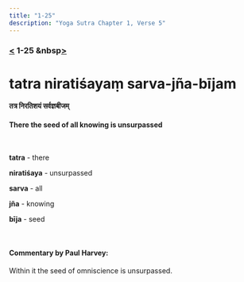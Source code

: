 ```yaml
---
title: "1-25"
description: "Yoga Sutra Chapter 1, Verse 5"
---
```


### [<](/Chapter-1/1-24/) 1-25 &nbsp[>](/Chapter-1/1-26/)

# tatra niratiśayaṃ sarva-jña-bījam

#### तत्र निरतिशयं सर्वज्ञबीजम्

#### There the seed of all knowing is unsurpassed

<br />

**tatra** - there <br />

**niratiśaya** - unsurpassed <br />

**sarva** - all <br />

**jña** - knowing <br />

**bīja** - seed <br />

<br />

#### Commentary by Paul Harvey:

Within it the seed of omniscience is unsurpassed.
